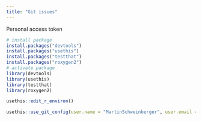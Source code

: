 ```yaml
---
title: "Git issues"
---
```


Personal access token

```r
# install package
install.packages("devtools")
install.packages("usethis")
install.packages("testthat")
install.packages("roxygen2")
# activate package
library(devtools)
library(usethis)
library(testthat)
library(roxygen2)
```

```r
usethis::edit_r_environ()
```




```r
usethis::use_git_config(user.name = "MartinSchweinberger", user.email = "martin.schweinberger.hh@gmail.com")
```




